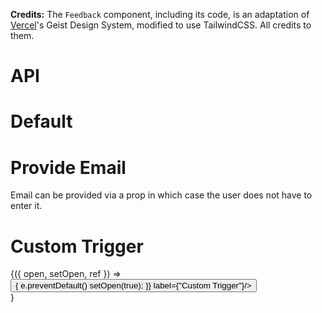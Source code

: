 
<Meta title="Feedback" component={Feedback} />

**Credits:**
The `Feedback` component, including its code, is an adaptation of [Vercel](https://vercel.com/)'s Geist Design System, modified to use TailwindCSS. All credits to them.

# API

<Props of={Feedback} />

# Default

<Preview>
  <Story name="Default">
    <div className="flex h-full items-top justify-center w-full my-10" style={{ height: '300px' }}>
      <Feedback url="https://httpbin.org/post" />
    </div>
  </Story>
</Preview>

# Provide Email

Email can be provided via a prop in which case the user does not have to enter it.

<Preview>
    <Story name="Provide Email">
        <div className="flex h-full items-top justify-center w-full my-10" style={{ height: '300px' }}>
            <Feedback url="https://httpbin.org/post" email={"test@email.com"}/>
        </div>
    </Story>
</Preview>

# Custom Trigger

<Preview>
    <Story name="Custom Trigger">
        <div className="flex h-full items-top justify-center w-full my-10" style={{ height: '300px' }}>
            <Feedback url="https://httpbin.org/post">
                {({ open, setOpen, ref }) => <div>
                <Button variant="brand-p" size="small" ref={ref} onClick={(e) => {
                    e.preventDefault()
                    setOpen(true);
                }} label={"Custom Trigger"}/>
                </div>}
            </Feedback>
        </div>
    </Story>
</Preview>
